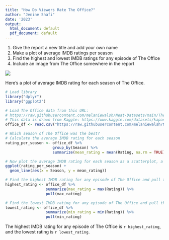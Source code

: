 ```yaml
---
title: "How Do Viewers Rate The Office?"
author: "Jenine Shafi"
date: '2023'
output:
  html_document: default
  pdf_document: default
---
```


1. Give the report a new title and add your own name
2. Make a plot of average IMDB ratings per season
3. Find the highest and lowest IMDB ratings for any episode of The Office
4. Include an image from The Office somewhere in the report

![](https://static.onecms.io/wp-content/uploads/sites/6/2018/05/gettyimages-141187266-2000.jpg)

Here's a plot of average IMDB rating for each season of The Office.
```r
# Load library
library("dplyr")
library("ggplot2")

# Load The Office data from this URL:
# https://raw.githubusercontent.com/melaniewalsh/Neat-Datasets/main/TheOfficeIMDBPerEpisode.csv
# This data is drawn from Kaggle: https://www.kaggle.com/datasets/kapastor/the-office-imdb-ratings-per-episode
office_df <- read.csv("https://raw.githubusercontent.com/melaniewalsh/Neat-Datasets/main/TheOfficeIMDBPerEpisode.csv", stringsAsFactors = FALSE)

# Which season of The Office was the best?
# Calculate the average IMDB rating for each season
rating_per_season <- office_df %>% 
                     group_by(Season) %>% 
                     summarize(mean_rating = mean(Rating, na.rm = TRUE))

# Now plot the average IMDB rating for each season as a scatterplot, a line plot, or both
ggplot(rating_per_season) +
  geom_line(aes(x = Season, y = mean_rating))
```

```r
# Find the highest IMDB rating for any episode of The Office and pull the value
highest_rating <- office_df %>% 
                  summarize(max_rating = max(Rating)) %>% 
                  pull(max_rating)

# Find the lowest IMDB rating for any episode of The Office and pull the value
lowest_rating <- office_df %>% 
                  summarize(min_rating = min(Rating)) %>% 
                  pull(min_rating)
```

The highest IMDB rating for any episode of The Office is `r highest_rating`, and the lowest rating is `r lowest_rating`.
